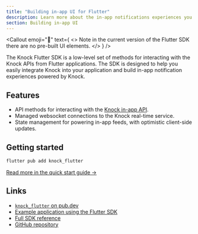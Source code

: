 ```yaml
---
title: "Building in-app UI for Flutter"
description: Learn more about the in-app notifications experiences you can build for Flutter applications with Knock.
section: Building in-app UI
---
```


<Callout
  emoji="🌠"
  text={
    <>
      <span className="font-bold">Note</span> in the current version of the
      Flutter SDK there are no pre-built UI elements.
    </>
  }
/>

The Knock Flutter SDK is a low-level set of methods for interacting with the Knock APIs from Flutter applications. The SDK is designed to help you easily integrate Knock into your application and build in-app notification experiences powered by Knock.

## Features

- API methods for interacting with the [Knock in-app API](/in-app-ui/api-overview).
- Managed websocket connections to the Knock real-time service.
- State management for powering in-app feeds, with optimistic client-side updates.

## Getting started

```bash
flutter pub add knock_flutter
```

[Read more in the quick start guide ->](/sdks/flutter/quick-start)

## Links

- [`knock_flutter` on pub.dev](https://pub.dev/packages/knock_flutter)
- [Example application using the Flutter SDK](https://github.com/knocklabs/knock-flutter/tree/main/example)
- [Full SDK reference](/sdks/flutter/reference)
- [GitHub repository](https://github.com/knocklabs/knock-flutter)
